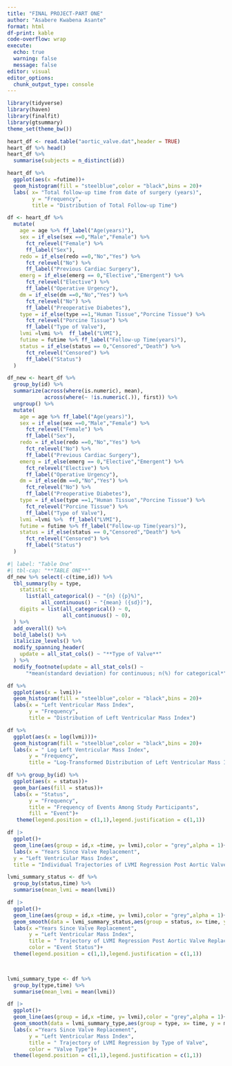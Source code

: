 ```yaml
---
title: "FINAL PROJECT-PART ONE"
author: "Asabere Kwabena Asante"
format: html
df-print: kable
code-overflow: wrap
execute: 
  echo: true
  warning: false
  message: false
editor: visual
editor_options: 
  chunk_output_type: console
---
```


```r
library(tidyverse)
library(haven)
library(finalfit)
library(gtsummary)
theme_set(theme_bw())
```

```r
heart_df <- read.table("aortic_valve.dat",header = TRUE)
heart_df %>% head()
heart_df %>% 
  summarise(subjects = n_distinct(id))
```

```r
heart_df %>% 
  ggplot(aes(x =futime))+
  geom_histogram(fill = "steelblue",color = "black",bins = 20)+
  labs( x= "Total follow-up time from date of surgery (years)",
        y = "Frequency",
        title = "Distribution of Total Follow-up Time")
```

```r
df <- heart_df %>% 
  mutate(
    age = age %>% ff_label("Age(years)"),
    sex = if_else(sex ==0,"Male","Female") %>% 
      fct_relevel("Female") %>% 
      ff_label("Sex"),
    redo = if_else(redo ==0,"No","Yes") %>% 
      fct_relevel("No") %>% 
      ff_label("Previous Cardiac Surgery"),
    emerg = if_else(emerg == 0,"Elective","Emergent") %>% 
      fct_relevel("Elective") %>% 
      ff_label("Operative Urgency"),
    dm = if_else(dm ==0,"No","Yes") %>% 
      fct_relevel("No") %>% 
      ff_label("Preoperative Diabetes"),
    type = if_else(type ==1,"Human Tissue","Porcine Tissue") %>% 
      fct_relevel("Porcine Tissue") %>% 
      ff_label("Type of Valve"),
    lvmi =lvmi %>%  ff_label("LVMI"),
    futime = futime %>% ff_label("Follow-up Time(years)"),
    status = if_else(status == 0,"Censored","Death") %>% 
      fct_relevel("Censored") %>% 
      ff_label("Status")
  )
```

```r
df_new <- heart_df %>% 
  group_by(id) %>% 
  summarize(across(where(is.numeric), mean),
            across(where(~ !is.numeric(.)), first)) %>% 
  ungroup() %>% 
  mutate(
    age = age %>% ff_label("Age(years)"),
    sex = if_else(sex ==0,"Male","Female") %>% 
      fct_relevel("Female") %>% 
      ff_label("Sex"),
    redo = if_else(redo ==0,"No","Yes") %>% 
      fct_relevel("No") %>% 
      ff_label("Previous Cardiac Surgery"),
    emerg = if_else(emerg == 0,"Elective","Emergent") %>% 
      fct_relevel("Elective") %>% 
      ff_label("Operative Urgency"),
    dm = if_else(dm ==0,"No","Yes") %>% 
      fct_relevel("No") %>% 
      ff_label("Preoperative Diabetes"),
    type = if_else(type ==1,"Human Tissue","Porcine Tissue") %>% 
      fct_relevel("Porcine Tissue") %>% 
      ff_label("Type of Valve"),
    lvmi =lvmi %>%  ff_label("LVMI"),
    futime = futime %>% ff_label("Follow-up Time(years)"),
    status = if_else(status == 0,"Censored","Death") %>% 
      fct_relevel("Censored") %>% 
      ff_label("Status")
  )


```

```r
#| label: "Table One"
#| tbl-cap: "**TABLE ONE**"
df_new %>% select(-c(time,id)) %>% 
  tbl_summary(by = type,
    statistic =
      list(all_categorical() ~ "{n} ({p}%)",
           all_continuous() ~ "{mean} ({sd})"),
    digits = list(all_categorical() ~ 0,
                  all_continuous() ~ 0),
  ) %>%
  add_overall() %>%
  bold_labels() %>%
  italicize_levels() %>%
  modify_spanning_header(
    update = all_stat_cols() ~ "**Type of Valve**"
  ) %>% 
  modify_footnote(update = all_stat_cols() ~
      "*mean(standard deviation) for continuous; n(%) for categorical*")
```

```r
df %>% 
  ggplot(aes(x = lvmi))+
  geom_histogram(fill = "steelblue",color = "black",bins = 20)+
  labs(x = "Left Ventricular Mass Index",
       y = "Frequency",
       title = "Distribution of Left Ventricular Mass Index")
```

```r
df %>% 
  ggplot(aes(x = log(lvmi)))+
  geom_histogram(fill = "steelblue",color = "black",bins = 20)+
  labs(x = " Log Left Ventricular Mass Index",
       y = "Frequency",
       title = "Log-Transformed Distribution of Left Ventricular Mass Index")
```

```r
df %>% group_by(id) %>% 
  ggplot(aes(x = status))+
  geom_bar(aes(fill = status))+
  labs(x = "Status",
       y = "Frequency",
       title = "Frequency of Events Among Study Participants",
       fill = "Event")+
   theme(legend.position = c(1,1),legend.justification = c(1,1))

```

```r
df |> 
  ggplot()+
  geom_line(aes(group = id,x =time, y= lvmi),color = "grey",alpha = 1)+
  labs(x = "Years Since Valve Replacement",
  y = "Left Ventricular Mass Index",
  title = "Individual Trajectories of LVMI Regression Post Aortic Valve Surgey")
```

```r
lvmi_summary_status <- df %>% 
  group_by(status,time) %>% 
  summarise(mean_lvmi = mean(lvmi))
```

```r
df |> 
  ggplot()+
  geom_line(aes(group = id,x =time, y= lvmi),color = "grey",alpha = 1)+
  geom_smooth(data = lvmi_summary_status,aes(group = status, x= time, y = mean_lvmi,color = status),se = FALSE)+
  labs(x ="Years Since Valve Replacement",
       y = "Left Ventricular Mass Index",
       title = " Trajectory of LVMI Regression Post Aortic Valve Replacement Surgery by Event",
       color = "Event Status")+
  theme(legend.position = c(1,1),legend.justification = c(1,1))

 
```

```r
lvmi_summary_type <- df %>% 
  group_by(type,time) %>% 
  summarise(mean_lvmi = mean(lvmi))
```

```r
df |> 
  ggplot()+
  geom_line(aes(group = id,x =time, y= lvmi),color = "grey",alpha = 1)+
  geom_smooth(data = lvmi_summary_type,aes(group = type, x= time, y = mean_lvmi,color = type),se = FALSE,linewidth = 1.2)+
  labs(x ="Years Since Valve Replacement",
       y = "Left Ventricular Mass Index",
       title = " Trajectory of LVMI Regression by Type of Valve",
       color = "Valve Type")+
  theme(legend.position = c(1,1),legend.justification = c(1,1))


```
